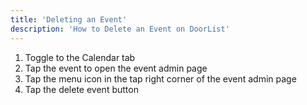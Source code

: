 ```yaml
---
title: 'Deleting an Event'
description: 'How to Delete an Event on DoorList'
---
```


1. Toggle to the Calendar tab 
2. Tap the event to open the event admin page
3. Tap the menu icon in the tap right corner of the event admin page
4. Tap the delete event button

